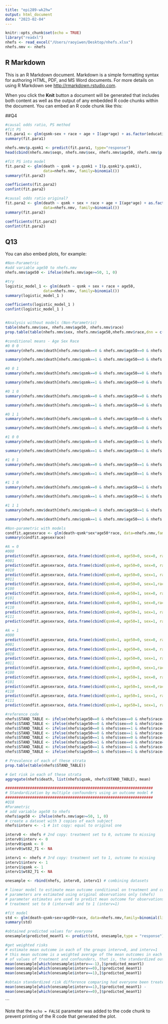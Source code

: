 ```yaml
---
title: "epi289-wk2hw"
output: html_document
date: "2023-02-04"
---
```


```r
knitr::opts_chunk$set(echo = TRUE)
library("readxl")
nhefs <- read_excel("/Users/raoyiwen/Desktop/nhefs.xlsx")
nhefs.nmv <- nhefs
```

## R Markdown

This is an R Markdown document. Markdown is a simple formatting syntax for authoring HTML, PDF, and MS Word documents. For more details on using R Markdown see <http://rmarkdown.rstudio.com>.

When you click the **Knit** button a document will be generated that includes both content as well as the output of any embedded R code chunks within the document. You can embed an R code chunk like this:

##Q4
```r

#causal odds ratio, PS method
#fit PS
fit.para1 <- glm(qsmk~sex + race + age + I(age*age) + as.factor(education) + as.factor(active), data=nhefs.nmv, family=binomial())
summary(fit.para1)

nhefs.nmv$p.qsmk1 <- predict(fit.para1, type="response")
head(cbind(nhefs.nmv$seqn, nhefs.nmv$sex, nhefs.nmv$age50, nhefs.nmv$p.qsmk1))

#fit PS into model
fit.para2 <- glm(death ~ qsmk + p.qsmk1 + I(p.qsmk1*p.qsmk1), 
                 data=nhefs.nmv, family=binomial())
summary(fit.para2)

coefficients(fit.para2)
confint(fit.para2)

#causal odds ratio original?
fit.para2 <- glm(death ~ qsmk + sex + race + age + I(age*age) + as.factor(education) + as.factor(active) , 
                 data=nhefs.nmv, family=binomial())
summary(fit.para2)

coefficients(fit.para2)
confint(fit.para2)


```

## Q13

You can also embed plots, for example:

```r
#Non-Parametric
#add variable age50 to nhefs.nmv
nhefs.nmv$age50 <- ifelse(nhefs.nmv$age>=50, 1, 0)

#try
logistic_model_1 <- glm(death ~ qsmk + sex + race + age50, 
                 data=nhefs.nmv, family=binomial())
summary(logistic_model_1 )

coefficients(logistic_model_1 )
confint(logistic_model_1 )


#Analysis without models (Non-Parametric)
table(nhefs.nmv$sex, nhefs.nmv$age50, nhefs.nmv$race)
prop.table(table(nhefs.nmv$sex, nhefs.nmv$age50,nhefs.nmv$race,dnn = c("Sex","Age50", "Race")))

#conditional means - Age Sex Race 
#0 0 0 
summary(nhefs.nmv$death[nhefs.nmv$qsmk==0 & nhefs.nmv$age50==0 & nhefs.nmv$sex==0 & nhefs.nmv$race == 0])

summary(nhefs.nmv$death[nhefs.nmv$qsmk==1 & nhefs.nmv$age50==0 & nhefs.nmv$sex==0 & nhefs.nmv$race == 0])

#0 0 1
summary(nhefs.nmv$death[nhefs.nmv$qsmk==0 & nhefs.nmv$age50==0 & nhefs.nmv$sex==0 & nhefs.nmv$race == 1])

summary(nhefs.nmv$death[nhefs.nmv$qsmk==1 & nhefs.nmv$age50==0 & nhefs.nmv$sex==0 & nhefs.nmv$race == 1])

#0 1 0
summary(nhefs.nmv$death[nhefs.nmv$qsmk==0 & nhefs.nmv$age50==0 & nhefs.nmv$sex==1 & nhefs.nmv$race == 0])

summary(nhefs.nmv$death[nhefs.nmv$qsmk==1 & nhefs.nmv$age50==0 & nhefs.nmv$sex==1 & nhefs.nmv$race == 0])

#0 1 1
summary(nhefs.nmv$death[nhefs.nmv$qsmk==0 & nhefs.nmv$age50==0 & nhefs.nmv$sex==1 & nhefs.nmv$race == 1])

summary(nhefs.nmv$death[nhefs.nmv$qsmk==1 & nhefs.nmv$age50==0 & nhefs.nmv$sex==1 & nhefs.nmv$race == 1])

#1 0 0
summary(nhefs.nmv$death[nhefs.nmv$qsmk==0 & nhefs.nmv$age50==1 & nhefs.nmv$sex==0 & nhefs.nmv$race == 0])

summary(nhefs.nmv$death[nhefs.nmv$qsmk==1 & nhefs.nmv$age50==1 & nhefs.nmv$sex==0 & nhefs.nmv$race == 0])

#1 0 1
summary(nhefs.nmv$death[nhefs.nmv$qsmk==0 & nhefs.nmv$age50==1 & nhefs.nmv$sex==0 & nhefs.nmv$race == 1])

summary(nhefs.nmv$death[nhefs.nmv$qsmk==1 & nhefs.nmv$age50==1 & nhefs.nmv$sex==0 & nhefs.nmv$race == 1])

#1 1 0
summary(nhefs.nmv$death[nhefs.nmv$qsmk==0 & nhefs.nmv$age50==1 & nhefs.nmv$sex==1 & nhefs.nmv$race == 0])

summary(nhefs.nmv$death[nhefs.nmv$qsmk==1 & nhefs.nmv$age50==1 & nhefs.nmv$sex==1 & nhefs.nmv$race == 0])

#1 1 1
summary(nhefs.nmv$death[nhefs.nmv$qsmk==0 & nhefs.nmv$age50==1 & nhefs.nmv$sex==1 & nhefs.nmv$race == 1])

summary(nhefs.nmv$death[nhefs.nmv$qsmk==1 & nhefs.nmv$age50==1 & nhefs.nmv$sex==1 & nhefs.nmv$race == 1])
```
```r
#Non-parametric with models
condfit.agesexrace <- glm(death~qsmk*sex*age50*race, data=nhefs.nmv,family=binomial(link = 'logit'))
summary(condfit.agesexrace)

#A = 0
#000
predict(condfit.agesexrace, data.frame(cbind(qsmk=0, age50=0, sex=0, race=0)),type="response")
#001
predict(condfit.agesexrace, data.frame(cbind(qsmk=0, age50=0, sex=0, race=1)),type="response")
#010
predict(condfit.agesexrace, data.frame(cbind(qsmk=0, age50=0, sex=1, race=0)),type="response")
#011
predict(condfit.agesexrace, data.frame(cbind(qsmk=0, age50=0, sex=1,race=1)),type="response")
#100
predict(condfit.agesexrace, data.frame(cbind(qsmk=0, age50=1, sex=0, race=0)),type="response")
#101
predict(condfit.agesexrace, data.frame(cbind(qsmk=0, age50=1, sex=0,race=1)),type="response")
#110
predict(condfit.agesexrace, data.frame(cbind(qsmk=0, age50=1, sex=1, race=0)),type="response")
#111
predict(condfit.agesexrace, data.frame(cbind(qsmk=0, age50=1, sex=1, race=1)),type="response")

#A = 1
#000
predict(condfit.agesexrace, data.frame(cbind(qsmk=1, age50=0, sex=0, race=0)),type="response")
#001
predict(condfit.agesexrace, data.frame(cbind(qsmk=1, age50=0, sex=0, race=1)),type="response")
#010
predict(condfit.agesexrace, data.frame(cbind(qsmk=1, age50=0, sex=1, race=0)),type="response")
#011
predict(condfit.agesexrace, data.frame(cbind(qsmk=1, age50=0, sex=1,race=1)),type="response")
#100
predict(condfit.agesexrace, data.frame(cbind(qsmk=1, age50=1, sex=0, race=0)),type="response")
#101
predict(condfit.agesexrace, data.frame(cbind(qsmk=1, age50=1, sex=0,race=1)),type="response")
#110
predict(condfit.agesexrace, data.frame(cbind(qsmk=1, age50=1, sex=1, race=0)),type="response")
#111
predict(condfit.agesexrace, data.frame(cbind(qsmk=1, age50=1, sex=1, race=1)),type="response")
```


```r

#reference code
nhefs$STAND_TABLE <- ifelse(nhefs$age50==0 & nhefs$sex==0 & nhefs$race==0, 1, NA)
nhefs$STAND_TABLE <- ifelse(nhefs$age50==0 & nhefs$sex==0 & nhefs$race==1, 2, nhefs$STAND_TABLE)
nhefs$STAND_TABLE <- ifelse(nhefs$age50==0 & nhefs$sex==1 & nhefs$race==0, 3, nhefs$STAND_TABLE)
nhefs$STAND_TABLE <- ifelse(nhefs$age50==0 & nhefs$sex==1 & nhefs$race==1, 4, nhefs$STAND_TABLE)
nhefs$STAND_TABLE <- ifelse(nhefs$age50==1 & nhefs$sex==0 & nhefs$race==0, 5, nhefs$STAND_TABLE)
nhefs$STAND_TABLE <- ifelse(nhefs$age50==1 & nhefs$sex==0 & nhefs$race==1, 6, nhefs$STAND_TABLE)
nhefs$STAND_TABLE <- ifelse(nhefs$age50==1 & nhefs$sex==1 & nhefs$race==0, 7, nhefs$STAND_TABLE)
nhefs$STAND_TABLE <- ifelse(nhefs$age50==1 & nhefs$sex==1 & nhefs$race==1, 8, nhefs$STAND_TABLE)

# Prevalence of each of these strata
prop.table(table(nhefs$STAND_TABLE))

# Get risk in each of these strata
aggregate(nhefs$death, list(nhefs$qsmk, nhefs$STAND_TABLE), mean)
```


```r
##################################################################
# Standardization by multiple confounders using an outcome model #
##################################################################
#Q18
#Parametric
# add variable age50 to nhefs
nhefs$age50 <- ifelse(nhefs.nmv$age>=50, 1, 0)
# create a dataset with 3 copies of each subject
nhefs$interv <- -1 # 1st copy: equal to original one

interv0 <- nhefs # 2nd copy: treatment set to 0, outcome to missing
interv0$interv <- 0
interv0$qsmk <- 0
interv0$wt82_71 <- NA

interv1 <- nhefs # 3rd copy: treatment set to 1, outcome to missing
interv1$interv <- 1
interv1$qsmk <- 1
interv1$wt82_71 <- NA

onesample <- rbind(nhefs, interv0, interv1) # combining datasets

# linear model to estimate mean outcome conditional on treatment and confounders
# parameters are estimated using original observations only (nhefs)
# parameter estimates are used to predict mean outcome for observations with 
# treatment set to 0 (interv=0) and to 1 (interv=1)

#fit model
std <- glm(death~qsmk+sex+age50+race, data=nhefs.nmv,family=binomial(link = 'logit'))
summary(std)   

#obtained predicted values for everyone
onesample$predicted_meanY1 <- predict(std, onesample,type = "response")

#get weighted risks
# estimate mean outcome in each of the groups interv=0, and interv=1
# this mean outcome is a weighted average of the mean outcomes in each combination 
# of values of treatment and confounders, that is, the standardized outcome
mean(onesample[which(onesample$interv==-1),]$predicted_meanY1)
mean(onesample[which(onesample$interv==0),]$predicted_meanY1)
mean(onesample[which(onesample$interv==1),]$predicted_meanY1)

#obtain standardized risk difference comparing had everyone been treated versus had no one been treated
mean(onesample[which(onesample$interv==1),]$predicted_meanY1) -
mean(onesample[which(onesample$interv==0),]$predicted_meanY1)
```
```




Note that the `echo = FALSE` parameter was added to the code chunk to prevent printing of the R code that generated the plot.
